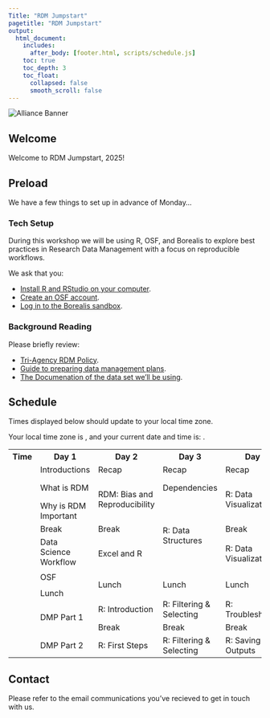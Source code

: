 ```yaml
---
Title: "RDM Jumpstart"
pagetitle: "RDM Jumpstart"
output:
  html_document:
    includes:
      after_body: [footer.html, scripts/schedule.js]
    toc: true
    toc_depth: 3
    toc_float:
      collapsed: false
      smooth_scroll: false
---
```


<img class="alliance-logo" src="images/institutions/Alliance_logo_Symbol.png" alt="Alliance Banner">

## Welcome

Welcome to RDM Jumpstart, 2025!

## Preload

We have a few things to set up in advance of Monday...

### Tech Setup

During this workshop we will be using R, OSF, and Borealis to explore best practices in Research Data Management with a focus on reproducible workflows.

We ask that you:

* [Install R and RStudio on your computer](6-EXT-RRStudio.html).
* [Create an OSF account](6-EXT-osfSetup.html).
* [Log in to the Borealis sandbox](6-EXT-Borealis.html).

### Background Reading

Please briefly review:

* [Tri-Agency RDM Policy](https://science.gc.ca/site/science/en/interagency-research-funding/policies-and-guidelines/research-data-management/tri-agency-research-data-management-policy-frequently-asked-questions).
* [Guide to preparing data management plans](https://www.sshrc-crsh.gc.ca/funding-financement/apply-demande/guides/guide_preparing_data_management_plan-guide_preparation_plan_gestion_donnees-eng.aspx).
* [The Documenation of the data set we'll be using](https://odesi.ca/en/details?id=/odesi/doi__10-5683_SP3_RDS0CK.xml).

## Schedule

<p class = "highlight">Times displayed below should update to your local time zone.</p>
<p>Your local time zone is <span id = "timezone"></span>, and your current date and time is: <span id = "current-time"></span>.</p>

:::schedule-table
<table>
    <tbody>
        <tr>
            <th>Time</th>
            <th>Day 1</th>
            <th>Day 2</th>
            <th>Day 3</th>
            <th>Day 4</th>
            <th>Day 5</th>
        </tr>
        <tr>
            <td id = "slot-0"></td>
            <td>Introductions</td>
            <td>Recap</td>
            <td>Recap</td>
            <td>Recap</td>
            <td>Recap</td>
        </tr>
        <tr>
            <td id = "slot-1"></td>
            <td rowspan="2">What is RDM</td>
            <td rowspan="3">RDM: Bias and Reproducibility</td>
            <td rowspan="2">Dependencies</td>
            <td rowspan="3">R: Data Visualizations</td>
            <td rowspan="2">Data Deposits</td>
        </tr>
        <tr>
            <td id = "slot-2"></td>
        </tr>
        <tr>
            <td id = "slot-3"></td>
            <td>Why is RDM Important</td>
            <td rowspan="5">R: Data Structures</td>
            <td>Borealis</td>
        </tr>
        <tr>
            <td id = "slot-4"></td>
            <td>Break</td>
            <td>Break</td>
            <td>Break</td>
            <td>Break</td>
        </tr>
        <tr>
            <td id = "slot-5"></td>
            <td rowspan="2">Data Science Workflow</td>
            <td rowspan="3">Excel and R</td>
            <td rowspan="3">R: Data Visualization</td>
            <td rowspan="2">Borealis Deposit</td>
        </tr>
        <tr>
            <td id = "slot-6"></td>
        </tr>
        <tr>
            <td id = "slot-7"></td>
            <td rowspan="2">OSF</td>
            <td rowspan="3">Reflection & Survey</td>
        </tr>
        <tr>
            <td id = "slot-8"></td>
            <td rowspan="4">Lunch</td>
            <td rowspan="4">Lunch</td>
            <td rowspan="4">Lunch</td>
        </tr>
        <tr>
            <td id = "slot-9"></td>
            <td rowspan="4">Lunch</td>
        </tr>
        <tr>
            <td id = "slot-10"></td>
            <td rowspan="11" class="empty-block"></td>
        </tr>
        <tr>
            <td id = "slot-11"></td>
        </tr>
        <tr>
            <td id = "slot-12"></td>
            <td rowspan="4">R: Introduction</td>
            <td rowspan="4">R: Filtering & Selecting</td>
            <td rowspan="4">R: Troubleshooting</td>
        </tr>
        <tr>
            <td id = "slot-13"></td>
            <td rowspan="4">DMP Part 1</td>
        </tr>
        <tr>
            <td id = "slot-14"></td>
        </tr>
        <tr>
            <td id = "slot-15"></td>
        </tr>
        <tr>
            <td id = "slot-16"></td>
            <td>Break</td>
            <td>Break</td>
            <td>Break</td>
        </tr>
        <tr>
            <td id = "slot-17"></td>
            <td rowspan="4">DMP Part 2</td>
            <td rowspan="4">R: First Steps</td>
            <td rowspan="4">R: Filtering & Selecting</td>
            <td rowspan="4">R: Saving Outputs</td>
        </tr>
        <tr>
            <td id = "slot-18"></td>
        </tr>
        <tr>
            <td id = "slot-19"></td>
        </tr>
        <tr>
            <td id = "slot-20"></td>
        </tr>
    </tbody>
</table>
:::

## Contact

Please refer to the email communications you've recieved to get in touch with us.